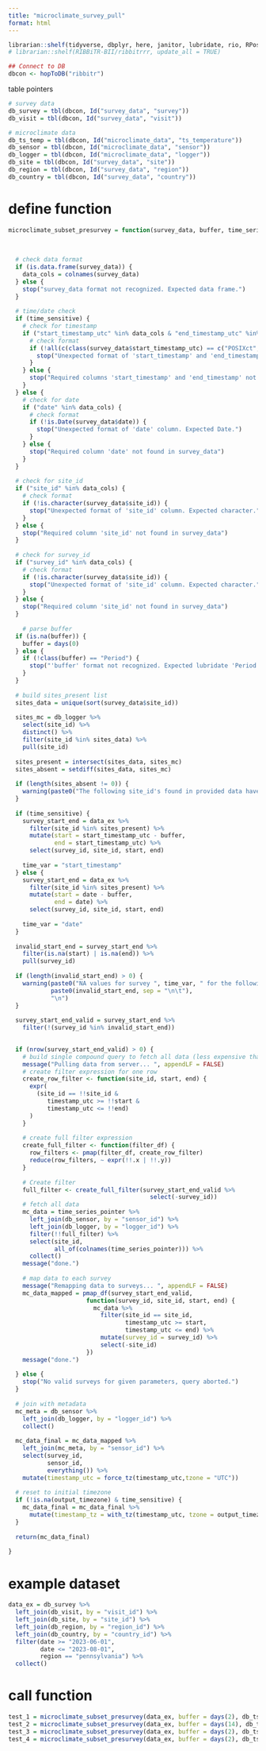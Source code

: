 ```yaml
---
title: "microclimate_survey_pull"
format: html
---
```



```r
librarian::shelf(tidyverse, dbplyr, here, janitor, lubridate, rio, RPostgres, stringr, DBI, parsedate, uuid, hms, RIBBiTR-BII/ribbitrrr, plotly)
# librarian::shelf(RIBBiTR-BII/ribbitrrr, update_all = TRUE)

## Connect to DB
dbcon <- hopToDB("ribbitr")

```

table pointers
```r
# survey data
db_survey = tbl(dbcon, Id("survey_data", "survey"))
db_visit = tbl(dbcon, Id("survey_data", "visit"))

# microclimate data
db_ts_temp = tbl(dbcon, Id("microclimate_data", "ts_temperature"))
db_sensor = tbl(dbcon, Id("microclimate_data", "sensor"))
db_logger = tbl(dbcon, Id("microclimate_data", "logger"))
db_site = tbl(dbcon, Id("survey_data", "site"))
db_region = tbl(dbcon, Id("survey_data", "region"))
db_country = tbl(dbcon, Id("survey_data", "country"))
```

# define function
```r

microclimate_subset_presurvey = function(survey_data, buffer, time_series_pointer, time_sensitive = FALSE, output_timezone = NA) {
  
  
  
  # check data format
  if (is.data.frame(survey_data)) {
    data_cols = colnames(survey_data)
  } else {
    stop("survey_data format not recognized. Expected data frame.")
  }
  
  # time/date check
  if (time_sensitive) {
    # check for timestamp
    if ("start_timestamp_utc" %in% data_cols & "end_timestamp_utc" %in% data_cols) {
      # check format
      if (!all(c(class(survey_data$start_timestamp_utc) == c("POSIXct", "POSIXt"), class(survey_data$end_timestamp_utc) == c("POSIXct", "POSIXt")))) {
        stop("Unexpected format of 'start_timestamp' and 'end_timestamp' columns. Expected c('POSIXct', 'POSIXt')")
      }
    } else {
      stop("Required columns 'start_timestamp' and 'end_timestamp' not found in survey_data")
    }
  } else {
    # check for date
    if ("date" %in% data_cols) {
      # check format
      if (!is.Date(survey_data$date)) {
        stop("Unexpected format of 'date' column. Expected Date.")
      }
    } else {
      stop("Required column 'date' not found in survey_data")
    }
  }
  
  # check for site_id
  if ("site_id" %in% data_cols) {
    # check format
    if (!is.character(survey_data$site_id)) {
      stop("Unexpected format of 'site_id' column. Expected character.")
    }
  } else {
    stop("Required column 'site_id' not found in survey_data")
  }
  
  # check for survey_id
  if ("survey_id" %in% data_cols) {
    # check format
    if (!is.character(survey_data$site_id)) {
      stop("Unexpected format of 'site_id' column. Expected character.")
    }
  } else {
    stop("Required column 'site_id' not found in survey_data")
  }
  
    # parse buffer
  if (is.na(buffer)) {
    buffer = days(0)
  } else {
    if (!class(buffer) == "Period") {
      stop("'buffer' format not recognized. Expected lubridate 'Period'.")
    }
  }
  
  # build sites_present list
  sites_data = unique(sort(survey_data$site_id))
  
  sites_mc = db_logger %>%
    select(site_id) %>%
    distinct() %>%
    filter(site_id %in% sites_data) %>%
    pull(site_id)
  
  sites_present = intersect(sites_data, sites_mc)
  sites_absent = setdiff(sites_data, sites_mc)
  
  if (length(sites_absent != 0)) {
    warning(paste0("The following site_id's found in provided data have no associated microclimate loggers and will be ignored: ", paste(sites_absent, collapse = ", ")))
  }
  
  if (time_sensitive) {
    survey_start_end = data_ex %>%
      filter(site_id %in% sites_present) %>%
      mutate(start = start_timestamp_utc - buffer,
             end = start_timestamp_utc) %>%
      select(survey_id, site_id, start, end)
    
    time_var = "start_timestamp"
  } else {
    survey_start_end = data_ex %>%
      filter(site_id %in% sites_present) %>%
      mutate(start = date - buffer,
             end = date) %>%
      select(survey_id, site_id, start, end)
    
    time_var = "date"
  }
  
  invalid_start_end = survey_start_end %>%
    filter(is.na(start) | is.na(end)) %>%
    pull(survey_id)
  
  if (length(invalid_start_end) > 0) {
    warning(paste0("NA values for survey ", time_var, " for the following surveys:\n\t"),
            paste0(invalid_start_end, sep = "\n\t"),
            "\n")
  }
  
  survey_start_end_valid = survey_start_end %>%
    filter(!(survey_id %in% invalid_start_end))
  

  if (nrow(survey_start_end_valid) > 0) {
    # build single compound query to fetch all data (less expensive than hundreds of queries)
    message("Pulling data from server... ", appendLF = FALSE)
    # create filter expression for one row
    create_row_filter <- function(site_id, start, end) {
      expr(
        (site_id == !!site_id & 
           timestamp_utc >= !!start & 
           timestamp_utc <= !!end)
      )
    }
    
    # create full filter expression
    create_full_filter <- function(filter_df) {
      row_filters <- pmap(filter_df, create_row_filter)
      reduce(row_filters, ~ expr(!!.x | !!.y))
    }
    
    # Create filter
    full_filter <- create_full_filter(survey_start_end_valid %>%
                                        select(-survey_id))
    # fetch all data
    mc_data = time_series_pointer %>%
      left_join(db_sensor, by = "sensor_id") %>%
      left_join(db_logger, by = "logger_id") %>%
      filter(!!full_filter) %>%
      select(site_id,
             all_of(colnames(time_series_pointer))) %>%
      collect()
    message("done.")
    
    # map data to each survey
    message("Remapping data to surveys... ", appendLF = FALSE)
    mc_data_mapped = pmap_df(survey_start_end_valid,
                      function(survey_id, site_id, start, end) {
                        mc_data %>%
                          filter(site_id == site_id,
                                 timestamp_utc >= start,
                                 timestamp_utc <= end) %>%
                          mutate(survey_id = survey_id) %>%
                          select(-site_id)
                      })
    message("done.")
    
  } else {
    stop("No valid surveys for given parameters, query aborted.")
  }
  
  # join with metadata
  mc_meta = db_sensor %>%
    left_join(db_logger, by = "logger_id") %>%
    collect()
  
  mc_data_final = mc_data_mapped %>%
    left_join(mc_meta, by = "sensor_id") %>%
    select(survey_id,
           sensor_id,
           everything()) %>%
    mutate(timestamp_utc = force_tz(timestamp_utc,tzone = "UTC"))
  
  # reset to initial timezone
  if (!is.na(output_timezone) & time_sensitive) {
    mc_data_final = mc_data_final %>%
      mutate(timestamp_tz = with_tz(timestamp_utc, tzone = output_timezone))
  }
  
  return(mc_data_final)
  
}

```

# example dataset
```r
data_ex = db_survey %>%
  left_join(db_visit, by = "visit_id") %>%
  left_join(db_site, by = "site_id") %>%
  left_join(db_region, by = "region_id") %>%
  left_join(db_country, by = "country_id") %>%
  filter(date >= "2023-06-01",
         date <= "2023-08-01",
         region == "pennsylvania") %>%
  collect()

```

# call function
```r
test_1 = microclimate_subset_presurvey(data_ex, buffer = days(2), db_ts_temp, time_sensitive = FALSE, output_timezone = NA)
test_2 = microclimate_subset_presurvey(data_ex, buffer = days(14), db_ts_temp, time_sensitive = FALSE, output_timezone = NA)
test_3 = microclimate_subset_presurvey(data_ex, buffer = days(2), db_ts_temp, time_sensitive = TRUE, output_timezone = NA)
test_4 = microclimate_subset_presurvey(data_ex, buffer = days(2), db_ts_temp, time_sensitive = TRUE, output_timezone = "America/Los_Angeles")
```